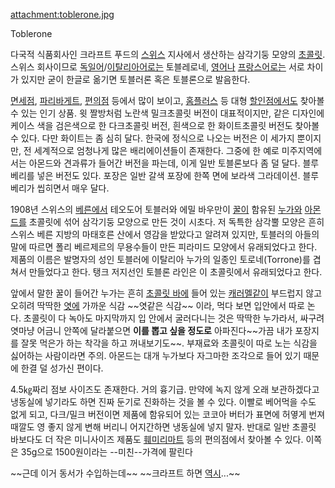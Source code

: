 attachment:toblerone.jpg

Toblerone

다국적 식품회사인 크라프트 푸드의 [[스위스]] 지사에서 생산하는 삼각기둥 모양의 [[초콜릿]]. 스위스 회사이므로 [[독일어]]/[[이탈리아어]]로는 토블레로네, [[영어]]나 [[프랑스어]]로는 서로 차이가 있지만 굳이 한글로 옮기면 토블러론 혹은 토블론으로 발음한다.

[[면세점]], [[파리바게트]], [[편의점]] 등에서 많이 보이고, [[홈플러스]] 등 대형 [[할인점]]에서도 찾아볼 수 있는 인기 상품. 윗 짤방처럼 노란색 밀크초콜릿 버전이 대표적이지만, 같은 디자인에 케이스 색을 검은색으로 한 다크초콜릿 버전, 흰색으로 한 화이트초콜릿 버전도 찾아볼 수 있다. 다만 화이트는 좀 심히 달다. 한국에 정식으로 나오는 버전은 이 세가지 뿐이지만, 전 세계적으로 엄청나게 많은 배리에이션들이 존재한다. 그중에 한 예로 미주지역에서는 아몬드와 견과류가 들어간 버전을 파는데, 이게 일반 토블론보다 좀 덜 달다.
블루베리를 넣은 버전도 있다. 포장은 일반 갈색 포장에 한쪽 면에 보라색 그라데이션. 블루베리가 씹히면서 매우 달다.

1908년 스위스의 [[베른]]에서 테오도어 토블러와 에밀 바우만이 [[꿀]]이 함유된 [[누가]]와 [[아몬드]]를 초콜릿에 섞어 삼각기둥 모양으로 만든 것이 시초다. 저 독특한 삼각뿔 모양은 흔히 스위스 베른 지방의 마태호른 산에서 영감을 받았다고 알려져 있지만, 토블러의 아들의 말에 따르면 폴리 베르제르의 무용수들이 만든 피라미드 모양에서 유래되었다고 한다. 제품의 이름은 발명자의 성인 토블러에 이탈리아 누가의 일종인 토로네(Torrone)를 겹쳐서 만들었다고 한다. 탱크 저지선인 토블론 라인은 이 초콜릿에서 유래되었다고 한다.

앞에서 말한 꿀이 들어간 누가는 흔히 [[초콜릿 바]]에 들어 있는 [[캐러멜]]같이 부드럽지 않고 오히려 딱딱한 [[엿]]에 가까운 식감 ~~엿같은 식감~~ 이라, 먹다 보면 입안에서 따로 논다. 초콜릿이 다 녹아도 마지막까지 입 안에서 굴러다니는 것은 딱딱한 누가라서, 싸구려 엿마냥 어금니 안쪽에 달라붙으면 '''이를 뽑고 싶을 정도로''' 아파진다~~가끔 내가 포장지를 잘못 먹은가 하는 착각을 하고 꺼내보기도~~. 부재료와 초콜릿이 따로 노는 식감을 싫어하는 사람이라면 주의. 아몬드는 대개 누가보다 자그마한 조각으로 들어 있기 때문에 한결 덜 성가신 편이다.

4.5㎏짜리 점보 사이즈도 존재한다. 거의 흉기급. 만약에 녹지 않게 오래 보관하겠다고 냉동실에 넣기라도 하면 진짜 둔기로 진화하는 것을 볼 수 있다. 이빨로 베어먹을 수도 없게 되고, 다크/밀크 버전이면 제품에 함유되어 있는 코코아 버터가 표면에 허옇게 번져 때깔도 영 좋지 않게 변해 버리니 어지간하면 냉동실에 넣지 말자. 반대로 일반 초콜릿 바보다도 더 작은 미니사이즈 제품도 [[훼미리마트]] 등의 편의점에서 찾아볼 수 있다. 이쪽은 35g으로 1500원이라는 --미친--가격에 팔린다

~~근데 이거 동서가 수입하는데~~ ~~크라프트  하면 [[오레오 오즈|역]][[오레오|시]]...~~
